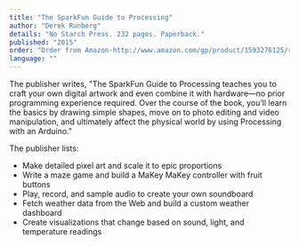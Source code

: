 ```yaml
---
title: "The SparkFun Guide to Processing"
author: "Derek Runberg"
details: "No Starch Press. 232 pages. Paperback."
published: "2015"
order: "Order from Amazon-http://www.amazon.com/gp/product/1593276125/ref=as_li_tl?ie=UTF8&camp=1789&creative=390957&creativeASIN=1593276125&linkCode=as2&tag=processing09-20&linkId=B7WHOVIHDYFQDJQZ"
language: ""
---
```


The publisher writes, "The SparkFun Guide to Processing teaches you to craft your own digital artwork and even combine it with hardware—no prior programming experience required. Over the course of the book, you’ll learn the basics by drawing simple shapes, move on to photo editing and video manipulation, and ultimately affect the physical world by using Processing with an Arduino."

The publisher lists:

- Make detailed pixel art and scale it to epic proportions
- Write a maze game and build a MaKey MaKey controller with fruit buttons
- Play, record, and sample audio to create your own soundboard
- Fetch weather data from the Web and build a custom weather dashboard
- Create visualizations that change based on sound, light, and temperature readings
